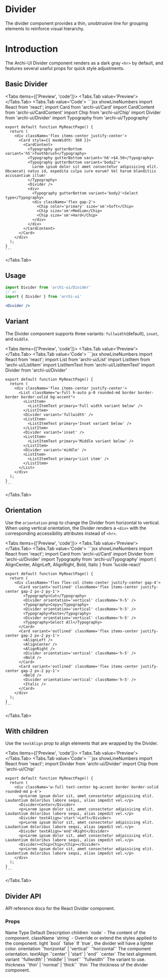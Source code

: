 
# Divider

The divider component provides a thin, unobtrusive line for grouping elements to reinforce visual hierarchy.

# Introduction
The Archi-UI Divider component renders as a dark gray `<hr>` by default, and features several useful props for quick style adjustments.

## Basic Divider
<Tabs items={['Preview', 'code']}>
  <Tabs.Tab value='Preview'>
    <BasicDivider />
  </Tabs.Tab>
  <Tabs.Tab value='Code'>
    ```jsx showLineNumbers
    import React from 'react';
    import Card from 'archi-ui/Card'
    import CardContent from 'archi-ui/CardContent'
    import Chip from 'archi-ui/Chip'
    import Divider from 'archi-ui/Divider'
    import Typography from 'archi-ui/Typography'

    export default function MyReactPage() {
      return (
        <div className='flex items-center justify-center'>
          <Card style={{ maxWidth: 360 }}>
            <CardContent>
              <Typography gutterBottom variant='h5'>Toothbrush</Typography>
              <Typography gutterBottom variant='h6'>$4.50</Typography>
              <Typography gutterBottom variant='body2'>
                Lorem ipsum dolor sit amet consectetur adipisicing elit. Obcaecati natus id, expedita culpa iure earum? Vel harum blanditiis accusantium illum!
              </Typography>
              <Divider />
              <div>
                <Typography gutterBottom variant='body2'>Select type</Typography>
                <div className='flex gap-2'>
                  <Chip color='primary' size='sm'>Soft</Chip>
                  <Chip size='sm'>Medium</Chip>
                  <Chip size='sm'>Hard</Chip>
                </div>
              </div>
            </CardContent>
          </Card>
        </div>
      );
    }
    ```
  </Tabs.Tab>
</Tabs>

## Usage
```jsx
import Divider from 'archi-ui/Divider'
// or
import { Divider } from 'archi-ui'
```
```jsx
<Divider />
```

## Variant
The Divider component supports three variants: `fullwidth`(default), `inset`, and `middle`.

<Tabs items={['Preview', 'code']}>
  <Tabs.Tab value='Preview'>
    <DividerVariant />
  </Tabs.Tab>
  <Tabs.Tab value='Code'>
    ```jsx showLineNumbers
    import React from 'react';
    import List from 'archi-ui/List'
    import ListItem from 'archi-ui/ListItem'
    import ListItemText from 'archi-ui/ListItemText'
    import Divider from 'archi-ui/Divider'

    export default function MyReactPage() {
      return (
        <div className='flex items-center justify-center'>
          <List className="w-full h-auto p-0 rounded-md border border-border border-solid bg-accent">
            <ListItem>
              <ListItemText primary='Full width variant below' />
            </ListItem>
            <Divider variant='fullwidth' />
            <ListItem>
              <ListItemText primary='Inset variant below' />
            </ListItem>
            <Divider variant='inset' />
            <ListItem>
              <ListItemText primary='Middle variant below' />
            </ListItem>
            <Divider variant='middle' />
            <ListItem>
              <ListItemText primary='List item' />
            </ListItem>
          </List>
        </div>
      );
    }
    ```
  </Tabs.Tab>
</Tabs>

## Orientation
Use the `orientation` prop to change the Divider from horizontal to vertical. When using vertical orientation, the Divider renders a `<div>` with the corresponding accessibility attributes instead of `<hr>`.

<Tabs items={['Preview', 'code']}>
  <Tabs.Tab value='Preview'>
    <DividerOrientation />
  </Tabs.Tab>
  <Tabs.Tab value='Code'>
    ```jsx showLineNumbers
    import React from 'react';
    import Card from 'archi-ui/Card'
    import Divider from 'archi-ui/Divider'
    import Typography from 'archi-ui/Typography'
    import { AlignCenter, AlignLeft, AlignRight, Bold, Italic } from 'lucide-react'

    export default function MyReactPage() {
      return (
        <div className='flex flex-col items-center justify-center gap-4'>
          <Card variant='outlined' className='flex items-center justify-center gap-2 px-2 py-1'>
            <Typography>Cut</Typography>
            <Divider orientation='vertical' className='h-5' />
            <Typography>Copy</Typography>
            <Divider orientation='vertical' className='h-5' />
            <Typography>Paste</Typography>
            <Divider orientation='vertical' className='h-5' />
            <Typography>Select All</Typography>
          </Card>
          <Card variant='outlined' className='flex items-center justify-center gap-2 px-2 py-1'>
            <AlignLeft />
            <AlignCenter />
            <AlignRight />
            <Divider orientation='vertical' className='h-5' />
            <Bold />
          </Card>
          <Card variant='outlined' className='flex items-center justify-center gap-2 px-2 py-1'>
            <Bold />
            <Divider orientation='vertical' className='h-5' />
            <Italic />
          </Card>
        </div>
      );
    }
    ```
  </Tabs.Tab>
</Tabs>

## With children
Use the `textAlign` prop to align elements that are wrapped by the Divider.

<Tabs items={['Preview', 'code']}>
  <Tabs.Tab value='Preview'>
    <DividerChildren />
  </Tabs.Tab>
  <Tabs.Tab value='Code'>
    ```jsx showLineNumbers
    import React from 'react';
    import Divider from 'archi-ui/Divider'
    import Chip from 'archi-ui/Chip'

    export default function MyReactPage() {
      return (
        <div className='w-full text-center bg-accent border border-solid rounded-md p-4'>
          <p>Lorem ipsum dolor sit, amet consectetur adipisicing elit. Laudantium doloribus labore sequi, alias impedit vel.</p>
          <Divider>Center</Divider>
          <p>Lorem ipsum dolor sit, amet consectetur adipisicing elit. Laudantium doloribus labore sequi, alias impedit vel.</p>
          <Divider textAlign='start'>Left</Divider>
          <p>Lorem ipsum dolor sit, amet consectetur adipisicing elit. Laudantium doloribus labore sequi, alias impedit vel.</p>
          <Divider textAlign='end'>Right</Divider>
          <p>Lorem ipsum dolor sit, amet consectetur adipisicing elit. Laudantium doloribus labore sequi, alias impedit vel.</p>
          <Divider><Chip>Chip</Chip></Divider>
          <p>Lorem ipsum dolor sit, amet consectetur adipisicing elit. Laudantium doloribus labore sequi, alias impedit vel.</p>
        </div>
      );
    }
    ```
  </Tabs.Tab>
</Tabs>

## Divider API
API reference docs for the React Divider component.

### Props
<Table>
  <thead>
    <Table.Tr>
      <Table.Th>Name</Table.Th>
      <Table.Th>Type</Table.Th>
      <Table.Th>Default</Table.Th>
      <Table.Th>Description</Table.Th>
    </Table.Tr>
  </thead>
  <tbody>
    <Table.Tr>
      <Table.Td>children</Table.Td>
      <Table.Td>`node`</Table.Td>
      <Table.Td>-</Table.Td>
      <Table.Td>The content of the component.</Table.Td>
    </Table.Tr>
    <Table.Tr>
      <Table.Td>className</Table.Td>
      <Table.Td>`string`</Table.Td>
      <Table.Td>-</Table.Td>
      <Table.Td>Override or extend the styles applied to the component.</Table.Td>
    </Table.Tr>
    <Table.Tr>
      <Table.Td>light</Table.Td>
      <Table.Td>`bool`</Table.Td>
      <Table.Td>`false`</Table.Td>
      <Table.Td>If `true`, the divider will have a lighter color.</Table.Td>
    </Table.Tr>
    <Table.Tr>
      <Table.Td>orientation</Table.Td>
      <Table.Td>`'horizontal' | 'vertical'`</Table.Td>
      <Table.Td>`'horizontal'`</Table.Td>
      <Table.Td>The component orientation.</Table.Td>
    </Table.Tr>
    <Table.Tr>
      <Table.Td>textAlign</Table.Td>
      <Table.Td>`'center' | 'start' | 'end'`</Table.Td>
      <Table.Td>`center`</Table.Td>
      <Table.Td>The text alignment.</Table.Td>
    </Table.Tr>
    <Table.Tr>
      <Table.Td>variant</Table.Td>
      <Table.Td>`'fullwidth' | 'middle' | 'inset'`</Table.Td>
      <Table.Td>`'fullwidth'`</Table.Td>
      <Table.Td>The variant to use.</Table.Td>
    </Table.Tr>
    <Table.Tr>
      <Table.Td>thickness</Table.Td>
      <Table.Td>`'thin' | 'normal' | 'thick'`</Table.Td>
      <Table.Td>`thin`</Table.Td>
      <Table.Td>The thickness of the divider component.</Table.Td>
    </Table.Tr>
  </tbody>
</Table>
